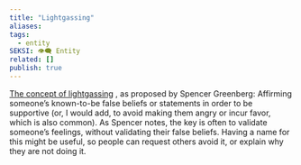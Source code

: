 ```yaml
---
title: "Lightgassing"
aliases: 
tags:
  - entity
SEKSI: 👁️‍🗨️ Entity
related: []
publish: true
---
```


 [The concept of lightgassing](https://substack.com/redirect/8633c46b-2aba-4f00-98fb-5f569df301ef?j=eyJ1IjoiM202dGcifQ.LVFalMtLsKSBdeVHgbyys4zlBD7GKaZEJvhU_fnfFGE) , as proposed by Spencer Greenberg: Affirming someone’s known-to-be false beliefs or statements in order to be supportive (or, I would add, to avoid making them angry or incur favor, which is also common). As Spencer notes, the key is often to validate someone’s feelings, without validating their false beliefs. Having a name for this might be useful, so people can request others avoid it, or explain why they are not doing it.
